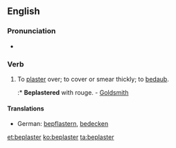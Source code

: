 ==English==

===Pronunciation===
* {{rhymes|ɑːstə(r)}}

===Verb===
{{en-verb}}

# {{transitive}} To [[plaster]] over; to cover or smear thickly; to [[bedaub]].
#:* '''Beplastered''' with rouge. - [[w:Oliver Goldsmith|Goldsmith]]

====Translations====
{{trans-top|to cover}}
* German: [[bepflastern]], [[bedecken]]
{{trans-mid}}
{{trans-bottom}}

[[et:beplaster]]
[[ko:beplaster]]
[[ta:beplaster]]